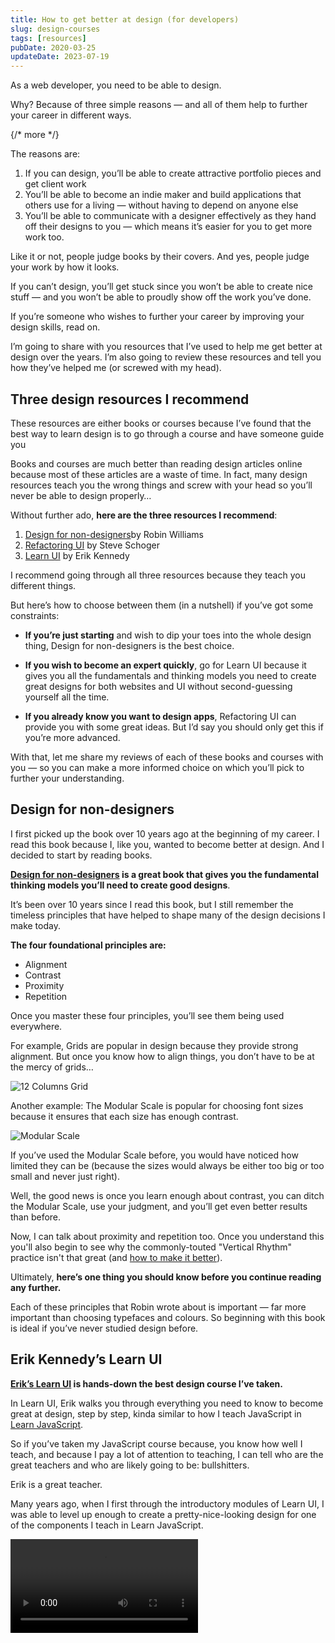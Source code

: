 ```yaml
---
title: How to get better at design (for developers)
slug: design-courses
tags: [resources]
pubDate: 2020-03-25
updateDate: 2023-07-19
---
```


As a web developer, you need to be able to design.

Why? Because of three simple reasons — and all of them help to further your career in different ways.

{/* more */}

The reasons are:

1. If you can design, you’ll be able to create attractive portfolio pieces and get client work
2. You’ll be able to become an indie maker and build applications that others use for a living — without having to depend on anyone else
3. You’ll be able to communicate with a designer effectively as they hand off their designs to you — which means it’s easier for you to get more work too.

Like it or not, people judge books by their covers. And yes, people judge your work by how it looks.

If you can’t design, you’ll get stuck since you won’t be able to create nice stuff — and you won’t be able to proudly show off the work you’ve done.

If you’re someone who wishes to further your career by improving your design skills, read on.

I’m going to share with you resources that I’ve used to help me get better at design over the years. I’m also going to review these resources and tell you how they’ve helped me (or screwed with my head).

## Three design resources I recommend

These resources are either books or courses because I’ve found that the best way to learn design is to go through a course and have someone guide you

Books and courses are much better than reading design articles online because most of these articles are a waste of time. In fact, many design resources teach you the wrong things and screw with your head so you’ll never be able to design properly…

Without further ado, **here are the three resources I recommend**:

1. [Design for non-designers](https://amzn.to/43wzVwj)by Robin Williams
2. [Refactoring UI](https://www.refactoringui.com) by Steve Schoger
3. [Learn UI](https://app.learnui.design/a/aff_r21cxxrp/external?affcode=70335_dlmxp26f) by Erik Kennedy

I recommend going through all three resources because they teach you different things.

But here’s how to choose between them (in a nutshell) if you’ve got some constraints:

- **If you’re just starting** and wish to dip your toes into the whole design thing, Design for non-designers is the best choice.

- **If you wish to become an expert quickly**, go for Learn UI because it gives you all the fundamentals and thinking models you need to create great designs for both websites and UI without second-guessing yourself all the time.

- **If you already know you want to design apps**, Refactoring UI can provide you with some great ideas. But I’d say you should only get this if you’re more advanced.

With that, let me share my reviews of each of these books and courses with you — so you can make a more informed choice on which you’ll pick to further your understanding.

## Design for non-designers

I first picked up the book over 10 years ago at the beginning of my career. I read this book because I, like you, wanted to become better at design. And I decided to start by reading books.

**[Design for non-designers](https://amzn.to/43wzVwj) is a great book that gives you the fundamental thinking models you’ll need to create good designs**.

It’s been over 10 years since I read this book, but I still remember the timeless principles that have helped to shape many of the design decisions I make today.

**The four foundational principles are:**

- Alignment
- Contrast
- Proximity
- Repetition

Once you master these four principles, you’ll see them being used everywhere.

For example, Grids are popular in design because they provide strong alignment. But once you know how to align things, you don’t have to be at the mercy of grids…

<Image
  src="/assets/blog/design-courses/columns-12-symmetrical.png"
  alt="12 Columns Grid"
/>

Another example: The Modular Scale is popular for choosing font sizes because it ensures that each size has enough contrast.

<Image
  src="/assets/blog/design-courses/modular-scale.png"
  alt="Modular Scale"
  caption="Modular Scale is nice, but not exactly helpful..."
/>

If you’ve used the Modular Scale before, you would have noticed how limited they can be (because the sizes would always be either too big or too small and never just right).

Well, the good news is once you learn enough about contrast, you can ditch the Modular Scale, use your judgment, and you’ll get even better results than before.

Now, I can talk about proximity and repetition too. Once you understand this you'll also begin to see why the commonly-touted "Vertical Rhythm" practice isn't that great (and [how to make it better](/blog/wrong-about-vertical-rhythm/)).

Ultimately, **here’s one thing you should know before you continue reading any further.**

Each of these principles that Robin wrote about is important — far more important than choosing typefaces and colours. So beginning with this book is ideal if you’ve never studied design before.

## Erik Kennedy’s Learn UI

**[Erik’s Learn UI](https://app.learnui.design/a/aff_r21cxxrp/external?affcode=70335_dlmxp26f) is hands-down the best design course I’ve taken.**

In Learn UI, Erik walks you through everything you need to know to become great at design, step by step, kinda similar to how I teach JavaScript in [Learn JavaScript](https://learnjavascript.today).

So if you’ve taken my JavaScript course because, you know how well I teach, and because I pay a lot of attention to teaching, I can tell who are the great teachers and who are likely going to be: bullshitters.

Erik is a great teacher.

Many years ago, when I first through the introductory modules of Learn UI, I was able to level up enough to create a pretty-nice-looking design for one of the components I teach in Learn JavaScript.

<Video src="/assets/blog/design-courses/infinite-scroll.mp4" />

This week, I went through the course again and it helped level up my design skills even more. At the same time, I felt a lot of my insecurities were removed as I learned more about colours, pairing fonts, designing UI, and many other design details.

Here are some example screenshots I took when I was watching videos.

<Image
  src="/assets/blog/design-courses/learn-ui-colors.png"
  alt="Colours in Learn UI"
/>

In this course, Erik shows you how to pick colours so you never have to rely on Adobe Kuler or any of the other colour palette generators out there.

Once of the things I learned when watching this module, is that different palettes can have different shades of red! Armed with the knowledge Erik gave me through the course, I'm now able to to pick variations of colours that match what I’m trying to convey even better than before.

I also love the way he shows you the subtlety of design (which is rarely taught but is very important).

Here’s another picture about pairing fonts.

<Image
  src="/assets/blog/design-courses/learn-ui-fonts.png"
  alt="Pairing fonts from a Learn UI video"
/>

Most advice online would tell you to pick a serif font and a sans-serif font. Instead of doing just this, Erik goes many steps further and shows you how to pair typefaces and even use many typefaces in the same design.

I can spend all day talking about the details Erik teaches, but it's probably best for you to read about them yourself. **The bottom line is: If you want to become great at design, [Erik’s course](https://app.learnui.design/a/aff_r21cxxrp/external?affcode=70335_dlmxp26f) is a no-brainer**.

It’s expensive, but the skills you gain in return is worth every penny of the investment.

In addition, if you want to become a great web designer, you may also want to consider Erik’s [Learn UX course](https://learnuidesign.teachable.com/a/aff_78vt25t5/external?affcode=70335_dlmxp26f) which shows you everything you need to know about good UX.

## Refactoring UI by Steve Schoger

[Refactoring UI](https://www.refactoringui.com) is an amazing book that Steve Schoger compiled about various ways to make UI much nicer.

**You're missing out if you never heard of Refactoring UI**. It's one of the best resources for learning to design better interfaces.

There are many subtle examples which include varying shades of gray, switching hue colours, and others.

Since this is a book about designing UI, you will see lots of examples that will help you become better at designing apps. But there aren’t many examples that'll help you design better websites.

**My only warning about getting Refactoring UI is that you need to be a pretty good designer before you begin testing these theories out.**

If you don’t, you may fall into the trap of thinking what Steve provides you with is the holy grail. It’s not.

**Refactoring UI simply provides you with a bunch of tactics you can use** to beef up your designs, but it doesn’t give you the skills to understand and use each of these tactics.

One of the problems I got from reading this is thinking I need to create an entire colour palette before designing anything.

Steve doesn’t say it that way, but I mistakenly believed that I need to create the entire colour palette because Steve recommended having at least 9 variations of each colour. 😱 (Plus, many design systems used similar approaches).

This thought paralysed me for a long time… and I wasn’t able to design anything because it seemed like such a huge and impossible task to get all the colours right.

I only became able to design again when I stopped thinking about creating the whole colour palette at once — because the truth is, there’s no way to know how each colour works unless you see them when they're being used!

Now, even though I encountered some problems after reading Refactoring UI, I would say it’s still a very good book. This is why I’m still recommending it to you (and giving you a warning at the same time).

## Become better at design today!

Whether you choose one (or three!) of the above resources is entirely up to you.

The key is to know that there are resources that can help you get better at design, while most other resources drive you into a rabbit hole of mediocrity if you don’t know what you should know.

I hope you use these resources and help yourself get better at design, and find your way into a better career!

As always, I hope this was helpful. Let me know if you have any questions and I'll be happy to answer them to the best of my abilities.
